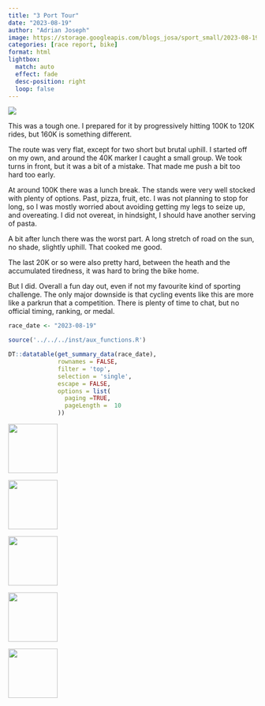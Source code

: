 ```yaml
---
title: "3 Port Tour"
date: "2023-08-19"
author: "Adrian Joseph"
image: https://storage.googleapis.com/blogs_josa/sport_small/2023-08-19_3_PORT_TOUR/img/01.png
categories: [race report, bike]
format: html
lightbox:
  match: auto
  effect: fade
  desc-position: right
  loop: false
---
```

![](https://storage.googleapis.com/blogs_josa/sport_small/2023-08-19_3_PORT_TOUR/img/01.png)

This was a tough one. I prepared for it by progressively hitting 100K to 120K rides, but 160K is something different.

The route was very flat, except for two short but brutal uphill. I started off on my own, and around the 40K marker I caught a small group. We took turns in front, but it was a bit of a mistake. That made me push a bit too hard too early.

At around 100K there was a lunch break. The stands were very well stocked with plenty of options. Past, pizza, fruit, etc. I was not planning to stop for long, so I was mostly worried about avoiding getting my legs to seize up, and overeating. I did not overeat, in hindsight, I should have another serving of pasta.

A bit after lunch there was the worst part. A long stretch of road on the sun, no shade, slightly uphill. That cooked me good.

The last 20K or so were also pretty hard, between the heath and the accumulated tiredness, it was hard to bring the bike home.

But I did. Overall a fun day out, even if not my favourite kind of sporting challenge. The only major downside is that cycling events like this are more like a parkrun that a competition. There is plenty of time to chat, but no official timing, ranking, or medal.

```r
race_date <- "2023-08-19"

source('../../../inst/aux_functions.R')

DT::datatable(get_summary_data(race_date),
              rownames = FALSE,
              filter = 'top',
              selection = 'single',
              escape = FALSE,
              options = list(
                paging =TRUE,
                pageLength =  10
              ))
```




::: {layout-ncol=4}
![](https://storage.googleapis.com/blogs_josa/sport_small/2023-08-19_3_PORT_TOUR/img/00.png){ width="100" group="hi" }

![](https://storage.googleapis.com/blogs_josa/sport_small/2023-08-19_3_PORT_TOUR/img/01.png){ width="100" group="hi" }

![](https://storage.googleapis.com/blogs_josa/sport_small/2023-08-19_3_PORT_TOUR/img/02.png){ width="100" group="hi" }

![](https://storage.googleapis.com/blogs_josa/sport_small/2023-08-19_3_PORT_TOUR/img/04.png){ width="100" group="hi" }

![](https://storage.googleapis.com/blogs_josa/sport_small/2023-08-19_3_PORT_TOUR/img/05.png){ width="100" group="hi" }


:::
